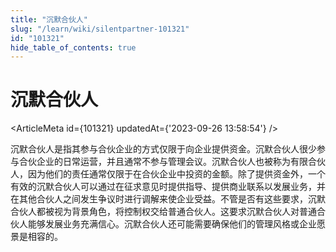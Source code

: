 ```yaml
---
title: "沉默合伙人"
slug: "/learn/wiki/silentpartner-101321"
id: "101321"
hide_table_of_contents: true
---
```



# 沉默合伙人

<ArticleMeta id={101321} updatedAt={'2023-09-26 13:58:54'} />
<div className='border-solid border-b border-t-0 my-4 border-[var(--ifm-color-gray-300)]' />

沉默合伙人是指其参与合伙企业的方式仅限于向企业提供资金。沉默合伙人很少参与合伙企业的日常运营，并且通常不参与管理会议。沉默合伙人也被称为有限合伙人，因为他们的责任通常仅限于在合伙企业中投资的金额。除了提供资金外，一个有效的沉默合伙人可以通过在征求意见时提供指导、提供商业联系以发展业务，并在其他合伙人之间发生争议时进行调解来使企业受益。不管是否有这些要求，沉默合伙人都被视为背景角色，将控制权交给普通合伙人。这要求沉默合伙人对普通合伙人能够发展业务充满信心。沉默合伙人还可能需要确保他们的管理风格或企业愿景是相容的。
